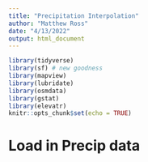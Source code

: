 ```yaml
---
title: "Precipitation Interpolation"
author: "Matthew Ross"
date: "4/13/2022"
output: html_document
---
```


```r
library(tidyverse)
library(sf) # new goodness
library(mapview)
library(lubridate)
library(osmdata)
library(gstat)
library(elevatr)
knitr::opts_chunk$set(echo = TRUE)
```


# Load in Precip data

```r
```
